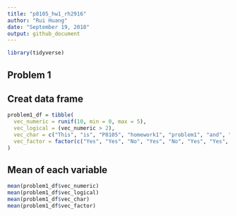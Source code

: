 ```yaml
---
title: "p8105_hw1_rh2916"
author: "Rui Huang"
date: "September 19, 2018"
output: github_document
---
```


```r
library(tidyverse)
```


## Problem 1

## Creat data frame
```r
problem1_df = tibble(
  vec_numeric = runif(10, min = 0, max = 5),
  vec_logical = (vec_numeric > 2),
  vec_char = c("This", "is", "P8105", "homework1", "problem1", "and", "my", "uni", "is",                   "rh2916"),
  vec_factor = factor(c("Yes", "Yes", "No", "Yes", "No", "Yes", "Yes", "No", "No", "No"))
)
```

## Mean of each variable
```r
mean(problem1_df$vec_numeric)
mean(problem1_df$vec_logical)
mean(problem1_df$vec_char)
mean(problem1_df$vec_factor)
```



